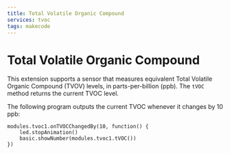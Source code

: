 ```yaml
---
title: Total Volatile Organic Compound
services: tvoc
tags: makecode
---
```


# Total Volatile Organic Compound

This extension supports a sensor that measures equivalent Total Volatile Organic Compound (TVOV) levels,
in parts-per-billion (ppb). The `tVOC` method returns the current TVOC level.

The following program outputs the current TVOC whenever it changes by 10 ppb:

```blocks
modules.tvoc1.onTVOCChangedBy(10, function() {
    led.stopAnimation()
    basic.showNumber(modules.tvoc1.tVOC())
})
```

<MakeCodeExtensionFooter serviceName="tvoc" />